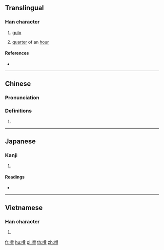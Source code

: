 ==Translingual==

===Han character===
{{Han char|rn=30|rad=口|as=10|sn=13|four=|canj=RBBB|ids=⿰口骨}}

# {{context|onomatopoeia|lang=zh}} [[gulp]]
# {{label|mul|Cantonese}} [[quarter]] of an [[hour]] {{rfv-sense}}{{attention|zh|yue.wikipedia has the relevant page at [[骨 (時間)]]; is it wrong? or is unihan wrong?}}

====References====
* {{Han ref|kx=0202.360|dkj=04080|dj=0425.160|hdz=10656.030|uh=55D7|ud=21975}}

----

==Chinese==
{{zh-forms}}

===Pronunciation===
{{zh-pron
|m=wā,gū
|c=gut2,gut4,gut6,gwat1
|h=pfs=
|md=
|mn=
|w=
|mc=y
|oc=y
|cat=
}}

===Definitions===
{{zh-hanzi}}

# {{rfdef|lang=zh}}

----

==Japanese==

===Kanji===
{{ja-kanji|grade=|rs=口10}}

# {{defn|lang=ja|sort=口10}}

====Readings====
* {{ja-readings|on=[[あつ]] (atsu), [[えち]] (echi)|kun=}}

----

==Vietnamese==

===Han character===
{{vi-hantu|[[cút]]|rs=口10}}

# {{defn|lang=vi|sort=口10}}

[[fr:嗗]]
[[hu:嗗]]
[[pl:嗗]]
[[th:嗗]]
[[zh:嗗]]